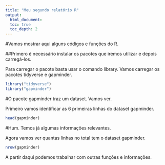 ```yaml
---
title: "Meu segundo relatório R"
output: 
  html_document:
  toc: true
  toc_depth: 2
---
```


#Vamos mostrar aqui alguns códigos e funções do R. 

##Primero é necessário instalar os pacotes que iremos utilizar e depois carregá-los. 

Para carregar o pacote basta usar o comando library. Vamos carregar os pacotes tidyverse e gapminder. 

```r
library("tidyverse")
library("gapminder")
```

#O pacote gapminder traz um dataset. Vamos ver. 

Primeiro vamos identificar as 6 primeiras linhas do dataset gapminder. 

```r

head(gapminder)

```

#Hum. Temos já algumas informações relevantes. 

Agora vamos ver quantas linhas no total tem o dataset gapminder. 

```r

nrow(gapminder)

```

A partir daqui podemos trabalhar com outras funções e informações. 
